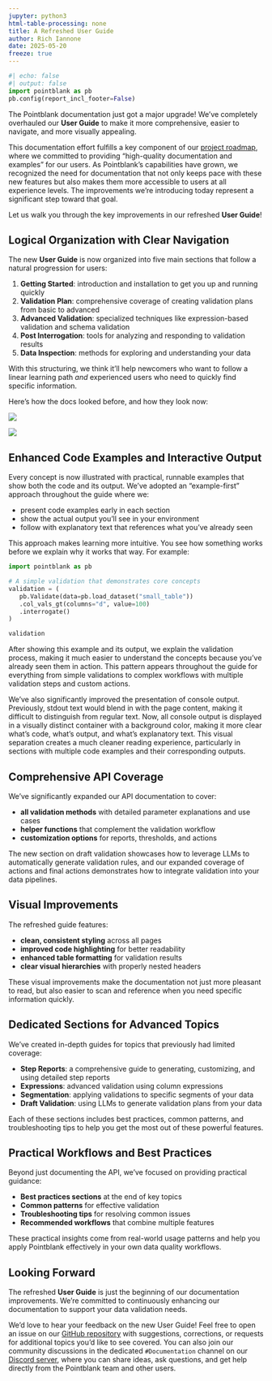 ```yaml
---
jupyter: python3
html-table-processing: none
title: A Refreshed User Guide
author: Rich Iannone
date: 2025-05-20
freeze: true
---
```


```python
#| echo: false
#| output: false
import pointblank as pb
pb.config(report_incl_footer=False)
```

The Pointblank documentation just got a major upgrade! We've completely overhauled our
**User Guide** to make it more comprehensive, easier to navigate, and more visually appealing.

This documentation effort fulfills a key component of our
[project roadmap](https://github.com/posit-dev/pointblank#roadmap), where we committed to
providing "high-quality documentation and examples" for our users. As Pointblank's capabilities have
grown, we recognized the need for documentation that not only keeps pace with these new features but
also makes them more accessible to users at all experience levels. The improvements we're
introducing today represent a significant step toward that goal.

Let us walk you through the key improvements in our refreshed **User Guide**!

## Logical Organization with Clear Navigation

The new **User Guide** is now organized into five main sections that follow a natural progression
for users:

1. **Getting Started**: introduction and installation to get you up and running quickly
2. **Validation Plan**: comprehensive coverage of creating validation plans from basic to advanced
3. **Advanced Validation**: specialized techniques like expression-based validation and schema validation
4. **Post Interrogation**: tools for analyzing and responding to validation results
5. **Data Inspection**: methods for exploring and understanding your data

With this structuring, we think it'll help newcomers who want to follow a linear learning path *and*
experienced users who need to quickly find specific information.

Here's how the docs looked before, and how they look now:

::: {#fig-docs layout-ncol=2}

![](docs-before.png)

![](docs-now.png)

:::

## Enhanced Code Examples and Interactive Output

Every concept is now illustrated with practical, runnable examples that show both the code and its
output. We've adopted an "example-first" approach throughout the guide where we:

- present code examples early in each section
- show the actual output you'll see in your environment
- follow with explanatory text that references what you've already seen

This approach makes learning more intuitive. You see how something works before we explain why it
works that way. For example:

```python
import pointblank as pb

# A simple validation that demonstrates core concepts
validation = (
   pb.Validate(data=pb.load_dataset("small_table"))
   .col_vals_gt(columns="d", value=100)
   .interrogate()
)

validation
```

After showing this example and its output, we explain the validation process, making it much easier
to understand the concepts because you've already seen them in action. This pattern appears
throughout the guide for everything from simple validations to complex workflows with multiple
validation steps and custom actions.

We've also significantly improved the presentation of console output. Previously, stdout text would
blend in with the page content, making it difficult to distinguish from regular text. Now, all
console output is displayed in a visually distinct container with a background color, making it
more clear what's code, what's output, and what's explanatory text. This visual separation creates a
much cleaner reading experience, particularly in sections with multiple code examples and their
corresponding outputs.

## Comprehensive API Coverage

We've significantly expanded our API documentation to cover:

- **all validation methods** with detailed parameter explanations and use cases
- **helper functions** that complement the validation workflow
- **customization options** for reports, thresholds, and actions

The new section on draft validation showcases how to leverage LLMs to automatically generate
validation rules, and our expanded coverage of actions and final actions demonstrates how to
integrate validation into your data pipelines.

## Visual Improvements

The refreshed guide features:

- **clean, consistent styling** across all pages
- **improved code highlighting** for better readability
- **enhanced table formatting** for validation results
- **clear visual hierarchies** with properly nested headers

These visual improvements make the documentation not just more pleasant to read, but also easier to
scan and reference when you need specific information quickly.

## Dedicated Sections for Advanced Topics

We've created in-depth guides for topics that previously had limited coverage:

- **Step Reports**: a comprehensive guide to generating, customizing, and using detailed step reports
- **Expressions**: advanced validation using column expressions
- **Segmentation**: applying validations to specific segments of your data
- **Draft Validation**: using LLMs to generate validation plans from your data

Each of these sections includes best practices, common patterns, and troubleshooting tips to help
you get the most out of these powerful features.

## Practical Workflows and Best Practices

Beyond just documenting the API, we've focused on providing practical guidance:

- **Best practices sections** at the end of key topics
- **Common patterns** for effective validation
- **Troubleshooting tips** for resolving common issues
- **Recommended workflows** that combine multiple features

These practical insights come from real-world usage patterns and help you apply Pointblank
effectively in your own data quality workflows.

## Looking Forward

The refreshed **User Guide** is just the beginning of our documentation improvements. We're
committed to continuously enhancing our documentation to support your data validation needs.

We'd love to hear your feedback on the new User Guide! Feel free to open an issue on our
[GitHub repository](https://github.com/posit-dev/pointblank/issues) with suggestions, corrections,
or requests for additional topics you'd like to see covered. You can also join our community
discussions in the dedicated `#Documentation` channel on our
[Discord server](https://discord.com/invite/YH7CybCNCQ), where you can share ideas, ask questions,
and get help directly from the Pointblank team and other users.
